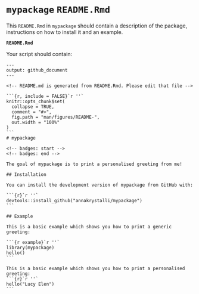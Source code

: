 # `mypackage` `README.Rmd`

This `README.Rmd` in `mypackage` should contain a description of the package, instructions on how to install it and an example.

**`README.Rmd`**

Your script should contain:

````
---
output: github_document
---

<!-- README.md is generated from README.Rmd. Please edit that file -->

```{r, include = FALSE}`r ''`
knitr::opts_chunk$set(
  collapse = TRUE,
  comment = "#>",
  fig.path = "man/figures/README-",
  out.width = "100%"
)
```
# mypackage

<!-- badges: start -->
<!-- badges: end -->

The goal of mypackage is to print a personalised greeting from me!

## Installation

You can install the development version of mypackage from GitHub with:

```{r}`r ''`
devtools::install_github("annakrystalli/mypackage")
```

## Example

This is a basic example which shows you how to print a generic greeting:

```{r example}`r ''`
library(mypackage)
hello()
```

This is a basic example which shows you how to print a personalised greeting:
```{r}`r ''`
hello("Lucy Elen")
```

````